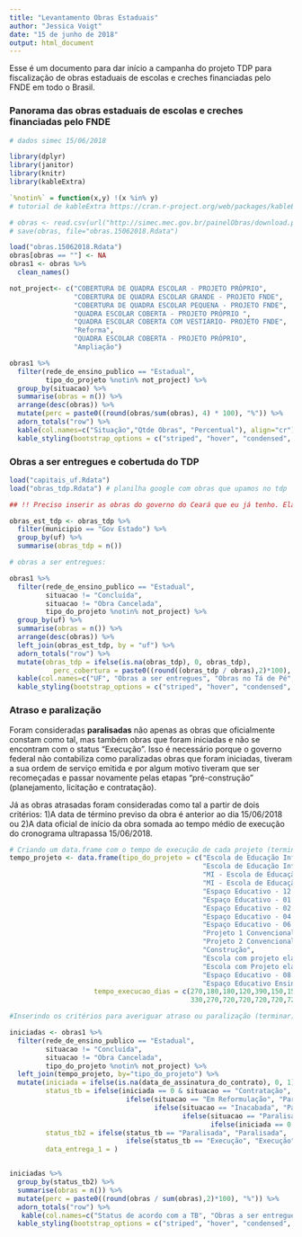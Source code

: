 ---
title: "Levantamento Obras Estaduais"
author: "Jessica Voigt"
date: "15 de junho de 2018"
output: html_document
---

Esse é um documento para dar início a campanha do projeto TDP para fiscalização de obras estaduais de escolas e creches financiadas pelo FNDE em todo o Brasil.


### Panorama das obras estaduais de escolas e creches financiadas pelo FNDE

```{r, echo=F, eval=TRUE, warning=FALSE, message=FALSE}
# dados simec 15/06/2018

library(dplyr)
library(janitor)
library(knitr)
library(kableExtra)

`%notin%` = function(x,y) !(x %in% y)
# tutorial de kableExtra https://cran.r-project.org/web/packages/kableExtra/vignettes/awesome_table_in_html.html

# obras <- read.csv(url("http://simec.mec.gov.br/painelObras/download.php"), sep=";")
# save(obras, file="obras.15062018.Rdata")

load("obras.15062018.Rdata")
obras[obras == ""] <- NA
obras1 <- obras %>%
  clean_names()

not_project<- c("COBERTURA DE QUADRA ESCOLAR - PROJETO PRÓPRIO",
                "COBERTURA DE QUADRA ESCOLAR GRANDE - PROJETO FNDE",
                "COBERTURA DE QUADRA ESCOLAR PEQUENA - PROJETO FNDE",
                "QUADRA ESCOLAR COBERTA - PROJETO PRÓPRIO ",
                "QUADRA ESCOLAR COBERTA COM VESTIÁRIO- PROJETO FNDE",
                "Reforma",
                "QUADRA ESCOLAR COBERTA - PROJETO PRÓPRIO",
                "Ampliação")

obras1 %>%
  filter(rede_de_ensino_publico == "Estadual",
         tipo_do_projeto %notin% not_project) %>%
  group_by(situacao) %>%
  summarise(obras = n()) %>%
  arrange(desc(obras)) %>%
  mutate(perc = paste0((round(obras/sum(obras), 4) * 100), "%")) %>%
  adorn_totals("row") %>% 
  kable(col.names=c("Situação","Qtde Obras", "Percentual"), align="cr") %>%
  kable_styling(bootstrap_options = c("striped", "hover", "condensed", "responsive"))

```

### Obras a ser entregues e cobertuda do TDP

```{r, echo=F, eval=TRUE, warning=FALSE, message=FALSE}

load("capitais_uf.Rdata")
load("obras_tdp.Rdata") # planilha google com obras que upamos no tdp

## !! Preciso inserir as obras do governo do Ceará que eu já tenho. Elas não foram pedidas na leva a Júlia. 

obras_est_tdp <- obras_tdp %>%
  filter(municipio == "Gov Estado") %>%
  group_by(uf) %>%
  summarise(obras_tdp = n())

# obras a ser entregues:

obras1 %>%
  filter(rede_de_ensino_publico == "Estadual",
         situacao != "Concluída",
         situacao != "Obra Cancelada",
         tipo_do_projeto %notin% not_project) %>%
  group_by(uf) %>%
  summarise(obras = n()) %>%
  arrange(desc(obras)) %>%
  left_join(obras_est_tdp, by = "uf") %>%
  adorn_totals("row") %>% 
  mutate(obras_tdp = ifelse(is.na(obras_tdp), 0, obras_tdp),
           perc_cobertura = paste0((round((obras_tdp / obras),2)*100), "%")) %>%
  kable(col.names=c("UF", "Obras a ser entregues", "Obras no Tá de Pé", "% Cobertura"), align="cr") %>%
  kable_styling(bootstrap_options = c("striped", "hover", "condensed", "responsive"))


```


### Atraso e paralização

Foram consideradas **paralisadas** não apenas as obras que oficialmente constam como tal, mas também obras que foram iniciadas e não se encontram com o status "Execução".
Isso é necessário porque o governo federal não contabiliza como paralizadas obras que foram iniciadas, tiveram a sua ordem de serviço emitida e por algum motivo tiveram que ser recomeçadas e passar novamente pelas etapas "pré-construção" (planejamento, licitação e contratação). 

Já as obras atrasadas foram consideradas como tal a partir de dois critérios: 1)A data de término previso da obra é anterior ao dia 15/06/2018 ou 2)A data oficial de início da obra somada ao tempo médio de execução do cronograma ultrapassa 15/06/2018.

```{r, echo=F, eval=TRUE, warning=FALSE, message=FALSE}

# Criando um data.frame com o tempo de execução de cada projeto (terminar)
tempo_projeto <- data.frame(tipo_do_projeto = c("Escola de Educação Infantil Tipo B",
                                                "Escola de Educação Infantil Tipo C",
                                                "MI - Escola de Educação Infantil Tipo B",
                                                "MI - Escola de Educação Infantil Tipo C",
                                                "Espaço Educativo - 12 Salas",
                                                "Espaço Educativo - 01 Sala",
                                                "Espaço Educativo - 02 Salas",
                                                "Espaço Educativo - 04 Salas",
                                                "Espaço Educativo - 06 Salas",
                                                "Projeto 1 Convencional",
                                                "Projeto 2 Convencional",
                                                "Construção",
                                                "Escola com projeto elaborado pelo concedente",
                                                "Escola com Projeto elaborado pelo proponente",
                                                "Espaço Educativo - 08 Salas",
                                                "Espaço Educativo Ensino Médio Profissionalizante"),
                     tempo_execucao_dias = c(270,180,180,120,390,150,150,210,210,
                                             330,270,720,720,720,720,720))

#Inserindo os critérios para averiguar atraso ou paralização (terminar)

iniciadas <- obras1 %>%
  filter(rede_de_ensino_publico == "Estadual",
         situacao != "Concluída",
         situacao != "Obra Cancelada",
         tipo_do_projeto %notin% not_project) %>%
  left_join(tempo_projeto, by="tipo_do_projeto") %>%
  mutate(iniciada = ifelse(is.na(data_de_assinatura_do_contrato), 0, 1),
         status_tb = ifelse(iniciada == 0 & situacao == "Contratação", "Contratação",
                             ifelse(situacao == "Em Reformulação", "Paralisada",
                                    ifelse(situacao == "Inacabada", "Paralisada",
                                           ifelse(situacao == "Paralisada", "Paralisada",
                                                  ifelse(iniciada == 0 & situacao == "Licitação", "Licitação",ifelse(iniciada == 0 & situacao == "Planejamento pelo proponente", "Planejamento pelo proponente",ifelse(iniciada == 1 & situacao == "Contratação", "Paralisada", ifelse( iniciada == 1 & situacao == "Licitação", "Paralisada",ifelse(iniciada == 1 & situacao == "Planejamento pelo proponente", "Paralisada","Execução"))))))))),
         status_tb2 = ifelse(status_tb == "Paralisada", "Paralisada",
                             ifelse(status_tb == "Execução", "Execução", "Não iniciada")),
         data_entrega_1 = ) 


iniciadas %>%
  group_by(status_tb2) %>%
  summarise(obras = n()) %>%
  mutate(perc = paste0((round(obras / sum(obras),2)*100), "%")) %>%
  adorn_totals("row") %>%
   kable(col.names=c("Status de acordo com a TB", "Obras a ser entregues", "%"), align="cr") %>%
  kable_styling(bootstrap_options = c("striped", "hover", "condensed", "responsive"))
  


```

